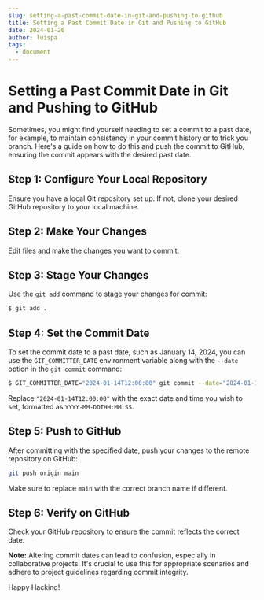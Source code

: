 ```yaml
---
slug: setting-a-past-commit-date-in-git-and-pushing-to-github
title: Setting a Past Commit Date in Git and Pushing to GitHub
date: 2024-01-26
author: luispa
tags:
  - document
---
```

# Setting a Past Commit Date in Git and Pushing to GitHub

Sometimes, you might find yourself needing to set a commit to a past date, for example, to maintain consistency in your commit history or to trick you branch. Here's a guide on how to do this and push the commit to GitHub, ensuring the commit appears with the desired past date.

## Step 1: Configure Your Local Repository

Ensure you have a local Git repository set up. If not, clone your desired GitHub repository to your local machine.

## Step 2: Make Your Changes

Edit files and make the changes you want to commit.

## Step 3: Stage Your Changes

Use the `git add` command to stage your changes for commit:

```sh
$ git add .
```

## Step 4: Set the Commit Date

To set the commit date to a past date, such as January 14, 2024, you can use the `GIT_COMMITTER_DATE` environment variable along with the `--date` option in the `git commit` command:

```sh
$ GIT_COMMITTER_DATE="2024-01-14T12:00:00" git commit --date="2024-01-14T12:00:00" -m "Your commit message"
```

Replace `"2024-01-14T12:00:00"` with the exact date and time you wish to set, formatted as `YYYY-MM-DDTHH:MM:SS`.

## Step 5: Push to GitHub

After committing with the specified date, push your changes to the remote repository on GitHub:

```sh
git push origin main
```

Make sure to replace `main` with the correct branch name if different.

## Step 6: Verify on GitHub

Check your GitHub repository to ensure the commit reflects the correct date.

**Note:** Altering commit dates can lead to confusion, especially in collaborative projects. It's crucial to use this for appropriate scenarios and adhere to project guidelines regarding commit integrity.

Happy Hacking!